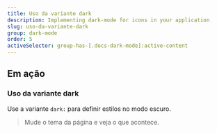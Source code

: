 ```yaml
---
title: Uso da variante dark
description: Implementing dark-mode for icons in your application
slug: uso-da-variante-dark
group: dark-mode
order: 5
activeSelector: group-has-[.docs-dark-mode]:active-content
---
```


## Em ação
### Uso da variante dark

Use a variante `dark:` para definir estilos no modo escuro.

> Mude o tema da página e veja o que acontece.

